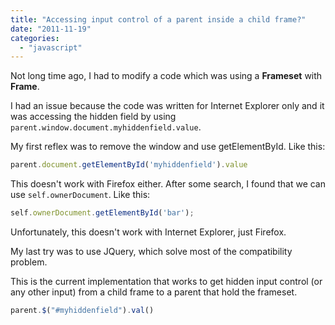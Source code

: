 ```yaml
---
title: "Accessing input control of a parent inside a child frame?"
date: "2011-11-19"
categories: 
  - "javascript"
---
```


Not long time ago, I had to modify a code which was using a **Frameset** with **Frame**.

I had an issue because the code was written for Internet Explorer only and it was accessing the hidden field by using `parent.window.document.myhiddenfield.value`.

My first reflex was to remove the window and use getElementById. Like this:

```typescript
parent.document.getElementById('myhiddenfield').value 
``` 


This doesn't work with Firefox either. After some search, I found that we can use `self.ownerDocument`. Like this: 

```typescript
self.ownerDocument.getElementById('bar'); 
``` 


Unfortunately, this doesn't work with Internet Explorer, just Firefox.

My last try was to use JQuery, which solve most of the compatibility problem.

This is the current implementation that works to get hidden input control (or any other input) from a child frame to a parent that hold the frameset.

```typescript
parent.$("#myhiddenfield").val() 
``` 

